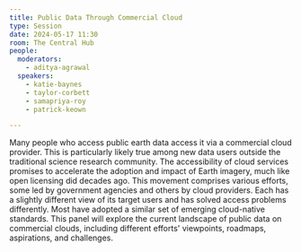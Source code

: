 ```yaml
---
title: Public Data Through Commercial Cloud
type: Session
date: 2024-05-17 11:30
room: The Central Hub
people:
  moderators:
    - aditya-agrawal
  speakers:
    - katie-baynes
    - taylor-corbett
    - samapriya-roy
    - patrick-keown

---
```


Many people who access public earth data access it via a commercial cloud provider. This is particularly likely true among new data users outside the traditional science research community. The accessibility of cloud services promises to accelerate the adoption and impact of Earth imagery, much like open licensing did decades ago. This movement comprises various efforts, some led by government agencies and others by cloud providers. Each has a slightly different view of its target users and has solved access problems differently. Most have adopted a similar set of emerging cloud-native standards. This panel will explore the current landscape of public data on commercial clouds, including different efforts' viewpoints, roadmaps, aspirations, and challenges.
